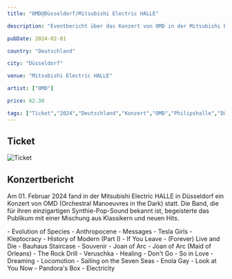 ```yaml
---
title: "OMD@Düsseldorf/Mitsubishi Electric HALLE"

description: "Eventbericht über das Konzert von OMD in der Mitsubishi Electric HALLE in Düsseldorf."

pubDate: 2024-02-01

country: "Deutschland"

city: "Düsseldorf"

venue: "Mitsubishi Electric HALLE"

artist: ["OMD"]

price: 62.30

tags: ["Ticket","2024","Deutschland","Konzert","OMD","Philipshalle","Düsseldorf"]
---
```


## Ticket

![Ticket](../../../gallery/2024/02-01/2024-02-01_20-00-00.jpg)

## Konzertbericht

Am 01. Februar 2024 fand in der Mitsubishi Electric HALLE in Düsseldorf ein Konzert von OMD (Orchestral Manoeuvres in the Dark) statt. 
Die Band, die für ihren einzigartigen Synthie-Pop-Sound bekannt ist, begeisterte das Publikum mit einer Mischung aus Klassikern und neuen Hits.

<Card title="Setlist" icon="list-format">
- Evolution of Species 
- Anthropocene
- Messages
- Tesla Girls
- Kleptocracy
- History of Modern (Part I)
- If You Leave
- (Forever) Live and Die
- Bauhaus Staircase
- Souvenir
- Joan of Arc
- Joan of Arc (Maid of Orleans)
- The Rock Drill
- Veruschka
- Healing
- Don't Go
- So in Love
- Dreaming
- Locomotion
- Sailing on the Seven Seas
- Enola Gay
- Look at You Now
- Pandora's Box
- Electricity
</Card>

<LinkCard
    title="Mehr Informationen"
    href="https://fanieng.com/2024/02/01/2024-02-01-omd-duesseldorf-mitsubishi-electric-halle/"
/>
